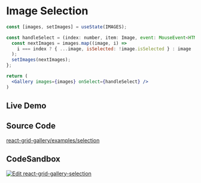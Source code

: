 
# Image Selection

```jsx
const [images, setImages] = useState(IMAGES);

const handleSelect = (index: number, item: Image, event: MouseEvent<HTMLElement>) => {
  const nextImages = images.map((image, i) =>
    i === index ? { ...image, isSelected: !image.isSelected } : image
  );
  setImages(nextImages);
};

return (
  <Gallery images={images} onSelect={handleSelect} />
)
```

## Live Demo
<App />

## Source Code
[react-grid-gallery/examples/selection](https://github.com/benhowell/react-grid-gallery/blob/master/examples/selection/src/App.tsx)

## CodeSandbox
[![Edit react-grid-gallery-selection](https://codesandbox.io/static/img/play-codesandbox.svg)](https://codesandbox.io/s/github/benhowell/react-grid-gallery/tree/master/examples/selection?fontsize=14&hidenavigation=1&theme=dark)




